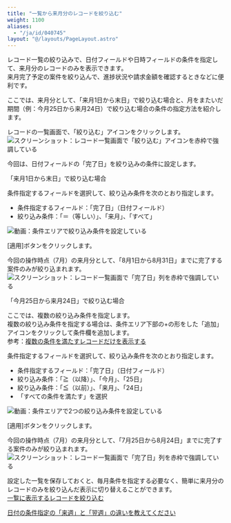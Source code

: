 ```yaml
---
title: "一覧から来月分のレコードを絞り込む"
weight: 1100
aliases:
  - "/ja/id/040745"
layout: "@/layouts/PageLayout.astro"
---
```




レコード一覧の絞り込みで、日付フィールドや日時フィールドの条件を指定して、来月分のレコードのみを表示できます。  
来月完了予定の案件を絞り込んで、進捗状況や請求金額を確認するときなどに便利です。

ここでは、来月分として、「来月1日から末日」で絞り込む場合と、月をまたいだ期間（例：今月25日から来月24日）で絞り込む場合の条件の指定方法を紹介します。

レコードの一覧画面で、「絞り込む」アイコンをクリックします。
<Img src="/k/kintone/img-ja/filter_nextmonth_01.png" alt="スクリーンショット：レコード一覧画面で「絞り込む」アイコンを赤枠で強調している" />

今回は、日付フィールドの「完了日」を絞り込みの条件に設定します。

<Heading id="list_filter_filter_nextmonth_10">「来月1日から末日」で絞り込む場合</Heading>

条件指定するフィールドを選択して、絞り込み条件を次のとおり指定します。

* 条件指定するフィールド：「完了日」（日付フィールド）
* 絞り込み条件：「＝（等しい）」、「来月」、「すべて」

<Img src="/k/kintone/img-ja/filter_nextmonth_02.gif" alt="動画：条件エリアで絞り込み条件を設定している" />

[適用]ボタンをクリックします。

今回の操作時点（7月）の来月分として、「8月1日から8月31日」までに完了する案件のみが絞り込まれます。
<Img src="/k/kintone/img-ja/filter_nextmonth_03.png" alt="スクリーンショット：レコード一覧画面で「完了日」列を赤枠で強調している" />

<Heading id="list_filter_filter_nextmonth_20">「今月25日から来月24日」で絞り込む場合</Heading>

ここでは、複数の絞り込み条件を指定します。  
複数の絞り込み条件を指定する場合は、条件エリア下部の+の形をした「追加」アイコンをクリックして条件欄を追加します。  
参考：[複数の条件を満たすレコードだけを表示する](/k/ja/id/040457.html)

条件指定するフィールドを選択して、絞り込み条件を次のとおり指定します。

* 条件指定するフィールド：「完了日」（日付フィールド）
* 絞り込み条件：「≧（以降）」、「今月」、「25日」
* 絞り込み条件：「≦（以前）」、「来月」、「24日」
* 「すべての条件を満たす」を選択

<Img src="/k/kintone/img-ja/filter_nextmonth_04.gif" alt="動画：条件エリアで2つの絞り込み条件を設定している" />

[適用]ボタンをクリックします。

今回の操作時点（7月）の来月分として、「7月25日から8月24日」までに完了する案件のみが絞り込まれます。
<Img src="/k/kintone/img-ja/filter_nextmonth_05.png" alt="スクリーンショット：レコード一覧画面で「完了日」列を赤枠で強調している" />

<Hint>

設定した一覧を保存しておくと、毎月条件を指定する必要なく、簡単に来月分のレコードのみを絞り込んだ表示に切り替えることができます。  
[一覧に表示するレコードを絞り込む](/k/ja/id/040458.html)

</Hint>

<Reference>

[日付の条件指定の「来週」と「翌週」の違いを教えてください](/k/ja/id/040230.html)

</Reference>
